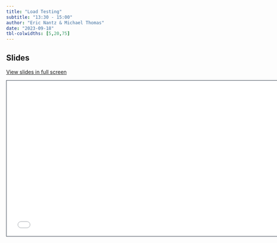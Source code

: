 ```yaml
---
title: "Load Testing"
subtitle: "13:30 - 15:00" 
author: "Eric Nantz & Michael Thomas"
date: "2023-09-18"
tbl-colwidths: [5,20,75]
---
```


## Slides

[View slides in full screen](../materials/d1-04-loadtesting/index.html)

```{=html}
<iframe class="slide-deck" src="../materials/d1-04-loadtesting/" height="420" width="747" style="border: 1px solid #2e3846;"></iframe>
```

